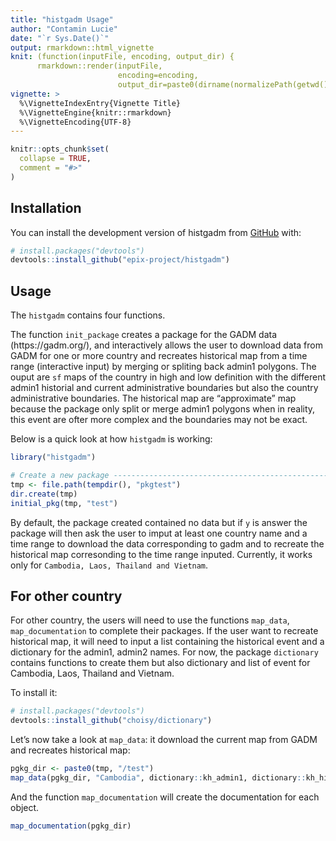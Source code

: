 ```yaml
---
title: "histgadm Usage"
author: "Contamin Lucie"
date: "`r Sys.Date()`"
output: rmarkdown::html_vignette
knit: (function(inputFile, encoding, output_dir) { 
      rmarkdown::render(inputFile,
                        encoding=encoding, 
                        output_dir=paste0(dirname(normalizePath(getwd())), "/inst/doc"))})
vignette: >
  %\VignetteIndexEntry{Vignette Title}
  %\VignetteEngine{knitr::rmarkdown}
  %\VignetteEncoding{UTF-8}
---
```


```r
knitr::opts_chunk$set(
  collapse = TRUE,
  comment = "#>"
)
```

## Installation

You can install the development version of histgadm from [GitHub](https://github.com/epix-project/histgadm) with:

``` r
# install.packages("devtools")
devtools::install_github("epix-project/histgadm")
```

## Usage

The `histgadm` contains four functions. 

The function `init_package` creates a package for the GADM data (https://gadm.org/), and interactively allows the user to download data from GADM for one or more country and recreates historical map from a time range (interactive input) by merging or spliting back admin1 polygons. The ouput are `sf` maps of the country in high and low definition with the different admin1 historial and current administrative boundaries but also the country administrative boundaries. The historical map are "approximate" map because the package only split or merge admin1 polygons when in reality, this event are ofter more complex and the boundaries may not be exact. 

Below is a quick look at how `histgadm` is working:
```r
library("histgadm")

# Create a new package ---------------------------------------------------------
tmp <- file.path(tempdir(), "pkgtest")
dir.create(tmp)
initial_pkg(tmp, "test")
```

By default, the package created contained no data but if `y` is answer the package will then ask the user to imput at least one country name and a time range to download the data corresponding to gadm and to recreate the historical map corresonding to the time range inputed.
Currently, it works only for `Cambodia, Laos, Thailand and Vietnam`. 

## For other country

For other country, the users will need to use the functions `map_data`, `map_documentation` to complete their packages. 
If the user want to recreate historical map, it will need to input a list containing the historical event and a dictionary for the admin1, admin2 names. 
For now, the package `dictionary` contains functions to create them but also dictionary and list of event for Cambodia, Laos, Thailand and Vietnam.

To install it:
``` r
# install.packages("devtools")
devtools::install_github("choisy/dictionary")
```

Let's now take a look at `map_data`: it download the current map from GADM and recreates historical map:
```r
pgkg_dir <- paste0(tmp, "/test")
map_data(pgkg_dir, "Cambodia", dictionary::kh_admin1, dictionary::kh_history, from = "1980", to = "2018")
```

And the function `map_documentation` will create the documentation for each object.
```r
map_documentation(pgkg_dir)
```
